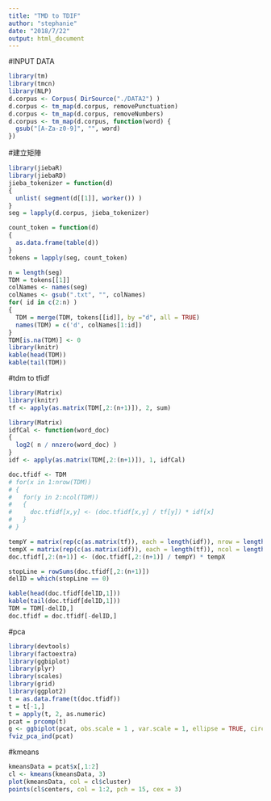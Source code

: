 ```yaml
---
title: "TMD to TDIF"
author: "stephanie"
date: "2018/7/22"
output: html_document
---
```


#INPUT DATA
```r
library(tm)
library(tmcn)
library(NLP)
d.corpus <- Corpus( DirSource("./DATA2") )
d.corpus <- tm_map(d.corpus, removePunctuation)
d.corpus <- tm_map(d.corpus, removeNumbers)
d.corpus <- tm_map(d.corpus, function(word) {
  gsub("[A-Za-z0-9]", "", word)
})
```
#建立矩陣
```r
library(jiebaR)
library(jiebaRD)
jieba_tokenizer = function(d)
{
  unlist( segment(d[[1]], worker()) )
}
seg = lapply(d.corpus, jieba_tokenizer)

count_token = function(d)
{
  as.data.frame(table(d))
}
tokens = lapply(seg, count_token)

n = length(seg)
TDM = tokens[[1]]
colNames <- names(seg)
colNames <- gsub(".txt", "", colNames)
for( id in c(2:n) )
{ 
  TDM = merge(TDM, tokens[[id]], by ="d", all = TRUE)
  names(TDM) = c('d', colNames[1:id])
}
TDM[is.na(TDM)] <- 0
library(knitr)
kable(head(TDM))
kable(tail(TDM))
```

#tdm to tfidf
```r
library(Matrix)
library(knitr)
tf <- apply(as.matrix(TDM[,2:(n+1)]), 2, sum)

library(Matrix)
idfCal <- function(word_doc)
{ 
  log2( n / nnzero(word_doc) ) 
}
idf <- apply(as.matrix(TDM[,2:(n+1)]), 1, idfCal)

doc.tfidf <- TDM
# for(x in 1:nrow(TDM))
# {
#   for(y in 2:ncol(TDM))
#   {
#     doc.tfidf[x,y] <- (doc.tfidf[x,y] / tf[y]) * idf[x]
#   }
# }

tempY = matrix(rep(c(as.matrix(tf)), each = length(idf)), nrow = length(idf))
tempX = matrix(rep(c(as.matrix(idf)), each = length(tf)), ncol = length(tf), byrow = TRUE)
doc.tfidf[,2:(n+1)] <- (doc.tfidf[,2:(n+1)] / tempY) * tempX

stopLine = rowSums(doc.tfidf[,2:(n+1)])
delID = which(stopLine == 0)

kable(head(doc.tfidf[delID,1]))
kable(tail(doc.tfidf[delID,1]))
TDM = TDM[-delID,]
doc.tfidf = doc.tfidf[-delID,]
```

#pca
```r
library(devtools)
library(factoextra)
library(ggbiplot)
library(plyr)
library(scales)
library(grid)
library(ggplot2)
t = as.data.frame(t(doc.tfidf))
t = t[-1,]
t = apply(t, 2, as.numeric)
pcat = prcomp(t)
g <- ggbiplot(pcat, obs.scale = 1 , var.scale = 1, ellipse = TRUE, circle = TRUE)
fviz_pca_ind(pcat)
```

#kmeans
```r
kmeansData = pcat$x[,1:2]
cl <- kmeans(kmeansData, 3)
plot(kmeansData, col = cl$cluster)
points(cl$centers, col = 1:2, pch = 15, cex = 3)
```

